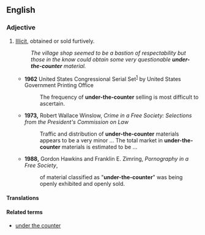 ==English==

===Adjective===
{{infl|en|adjective|head=[[under]]-the-[[counter]]}}

# [[illicit|Illicit]], obtained or sold furtively.
#: ''The village shop seemed to be a bastion of respectability but those in the know could obtain some very questionable '''under-the-counter''' material.''
#* '''1962''' United States Congressional Serial Set<sup>[http://books.google.co.uk/books?id=TJ0uAAAAIAAJ&q=%22under+the+counter+selling%22&dq=%22under+the+counter+selling%22]</sup> by United States Government Printing Office
#*: The frequency of '''under-the-counter''' selling is most difficult to ascertain.
#* '''1973,''' Robert Wallace Winslow, ''Crime in a Free Society: Selections from the President's Commission on Law''
#*: Traffic and distribution of '''under-the-counter''' materials appears to be a very minor ... The total market in '''under-the-counter''' materials is estimated to be ...
#* '''1988,''' Gordon Hawkins and Franklin E. Zimring, ''Pornography in a Free Society'',
#*: of material classified as "'''under-the-counter'''" was being openly exhibited and openly sold.

====Translations====
{{trans-see|under the counter}}

====Related terms====
* [[under the counter]]